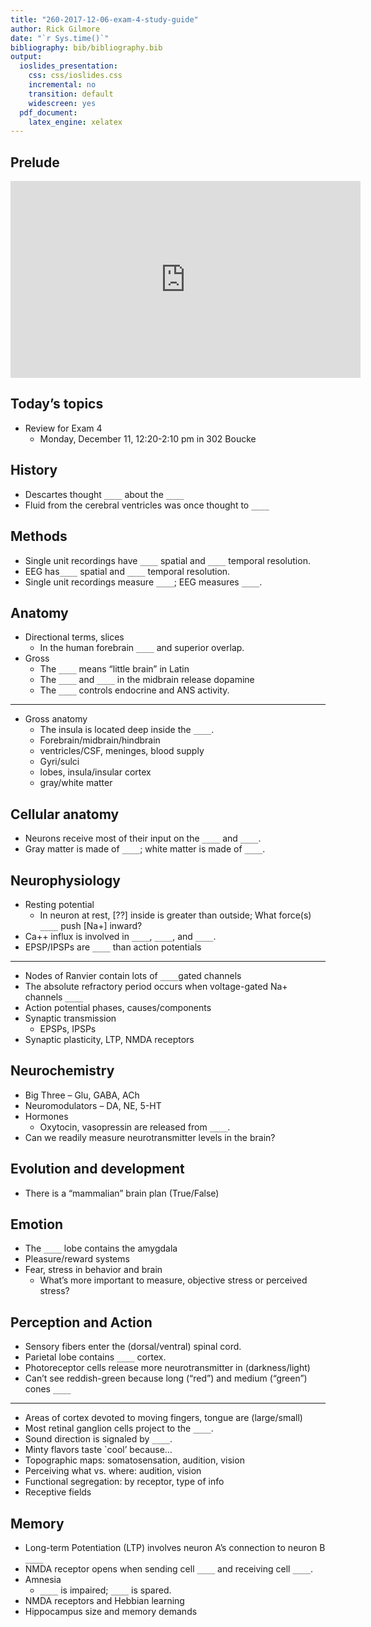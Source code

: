 ```yaml
---
title: "260-2017-12-06-exam-4-study-guide"
author: Rick Gilmore
date: "`r Sys.time()`"
bibliography: bib/bibliography.bib
output:
  ioslides_presentation:
    css: css/ioslides.css
    incremental: no
    transition: default
    widescreen: yes
  pdf_document:
    latex_engine: xelatex
---
```


## Prelude

<iframe width="560" height="315" src="https://www.youtube.com/embed/huOT6zCgZEU" frameborder="0" gesture="media" allow="encrypted-media" allowfullscreen></iframe>

## Today's topics

- Review for Exam 4
    - Monday, December 11, <span class="red">12:20-2:10 pm in 302 Boucke</red>
    
## History

- Descartes thought `____` about the `____`
- Fluid from the cerebral ventricles was once thought to `____`

## Methods

- Single unit recordings have `____` spatial and `____` temporal resolution.
- EEG has`____` spatial and `____` temporal resolution.
- Single unit recordings measure `____`; EEG measures `____`.

## Anatomy

- Directional terms, slices
    + In the human forebrain `____` and superior overlap.
- Gross
    + The `____` means "little brain" in Latin
    + The `____` and `____` in the midbrain release dopamine
    + The `____` controls endocrine and ANS activity.
    
----

- Gross anatomy
    + The insula is located deep inside the `____`.
    + Forebrain/midbrain/hindbrain
    + ventricles/CSF, meninges, blood supply
    + Gyri/sulci
    + lobes, insula/insular cortex
    + gray/white matter
    
## Cellular anatomy

- Neurons receive most of their input on the `____` and `____`.
- Gray matter is made of `____`; white matter is made of `____`.
    
## Neurophysiology

- Resting potential
    + In neuron at rest, [??] inside is greater than outside; What force(s) `____` push [Na+] inward?
- Ca++ influx is involved in `____`, `____`, and `____`.
- EPSP/IPSPs are `____` than action potentials

----

- Nodes of Ranvier contain lots of `____`gated channels
- The absolute refractory period occurs when voltage-gated Na+ channels `____`
- Action potential phases, causes/components
- Synaptic transmission
    + EPSPs, IPSPs
- Synaptic plasticity, LTP, NMDA receptors

## Neurochemistry

- Big Three -- Glu, GABA, ACh
- Neuromodulators -- DA, NE, 5-HT
- Hormones
    + Oxytocin, vasopressin are released from `____`.
- Can we readily measure neurotransmitter levels in the brain?

## Evolution and development

- There is a "mammalian" brain plan (True/False)

## Emotion

- The `____` lobe contains the amygdala
- Pleasure/reward systems
- Fear, stress in behavior and brain
    + What's more important to measure, objective stress or perceived stress?

## Perception and Action

- Sensory fibers enter the (dorsal/ventral) spinal cord.
- Parietal lobe contains `____` cortex.
- Photoreceptor cells release more neurotransmitter in (darkness/light)
- Can't see reddish-green because long ("red") and medium ("green") cones `____`

---

- Areas of cortex devoted to moving fingers, tongue are (large/small)
- Most retinal ganglion cells project to the `____`.
- Sound direction is signaled by `____`.
- Minty flavors taste `cool' because...
- Topographic maps: somatosensation, audition, vision
- Perceiving what vs. where: audition, vision
- Functional segregation: by receptor, type of info
- Receptive fields

## Memory

- Long-term Potentiation (LTP) involves neuron A's connection to neuron B `____`
- NMDA receptor opens when sending cell `____` and receiving cell `____`.
- Amnesia
    + `____` is impaired; `____` is spared.
- NMDA receptors and Hebbian learning
- Hippocampus size and memory demands